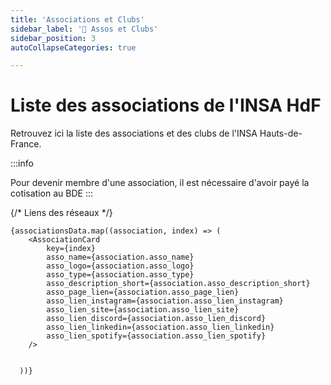 ```yaml
---
title: 'Associations et Clubs'
sidebar_label: '🌳 Assos et Clubs'
sidebar_position: 3
autoCollapseCategories: true

---
```



# Liste des associations de l'INSA HdF

Retrouvez ici la liste des associations et des clubs de l'INSA Hauts-de-France. 

:::info

Pour devenir membre d'une association, il est nécessaire d'avoir payé la cotisation au BDE
:::

{/* Liens des réseaux */}






<div style={{
    display: 'flex',
    flexDirection: 'row',
    justifyContent: 'stretch',
    flexWrap: 'wrap',
    gap: '20px',
  }}>

    {associationsData.map((association, index) => (
        <AssociationCard
            key={index}
            asso_name={association.asso_name}
            asso_logo={association.asso_logo}
            asso_type={association.asso_type}
            asso_description_short={association.asso_description_short}
            asso_page_lien={association.asso_page_lien}
            asso_lien_instagram={association.asso_lien_instagram}
            asso_lien_site={association.asso_lien_site}
            asso_lien_discord={association.asso_lien_discord}
            asso_lien_linkedin={association.asso_lien_linkedin}
            asso_lien_spotify={association.asso_lien_spotify}
        />
    

      ))}
</div>
